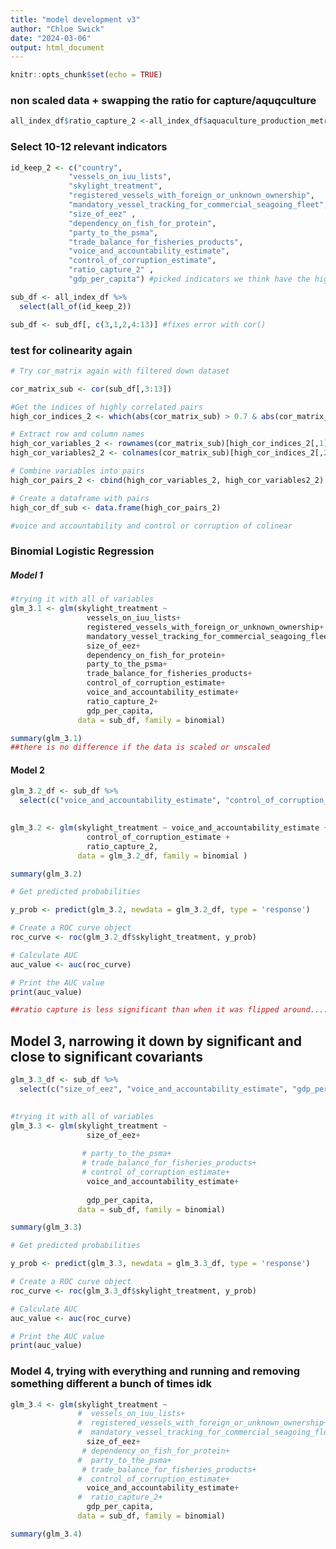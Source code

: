 ```yaml
---
title: "model development v3"
author: "Chloe Swick"
date: "2024-03-06"
output: html_document
---
```


```r
knitr::opts_chunk$set(echo = TRUE)
```

### non scaled data + swapping the ratio for capture/aquqculture 


```r

all_index_df$ratio_capture_2 <-all_index_df$aquaculture_production_metric_tons/all_index_df$capture_fisheries_production_metric_tons##flipping the ratio

```


### Select 10-12 relevant indicators
```r
id_keep_2 <- c("country",
             "vessels_on_iuu_lists",
             "skylight_treatment",
             "registered_vessels_with_foreign_or_unknown_ownership",
             "mandatory_vessel_tracking_for_commercial_seagoing_fleet",
             "size_of_eez" ,
             "dependency_on_fish_for_protein",
             "party_to_the_psma",
             "trade_balance_for_fisheries_products",
             "voice_and_accountability_estimate",
             "control_of_corruption_estimate",
             "ratio_capture_2" ,
             "gdp_per_capita") #picked indicators we think have the highest possibility of influencing Skylight outcomes 

sub_df <- all_index_df %>% 
  select(all_of(id_keep_2))

sub_df <- sub_df[, c(3,1,2,4:13)] #fixes error with cor()

```



### test for colinearity again
```r
# Try cor_matrix again with filtered down dataset

cor_matrix_sub <- cor(sub_df[,3:13])

#Get the indices of highly correlated pairs
high_cor_indices_2 <- which(abs(cor_matrix_sub) > 0.7 & abs(cor_matrix_sub) < 1, arr.ind = TRUE)

# Extract row and column names
high_cor_variables_2 <- rownames(cor_matrix_sub)[high_cor_indices_2[,1]]
high_cor_variables2_2 <- colnames(cor_matrix_sub)[high_cor_indices_2[,2]]

# Combine variables into pairs
high_cor_pairs_2 <- cbind(high_cor_variables_2, high_cor_variables2_2)

# Create a dataframe with pairs
high_cor_df_sub <- data.frame(high_cor_pairs_2) 

#voice and accountability and control or corruption of colinear 
```


### Binomial Logistic Regression

##### Model 1 
```r
#trying it with all of variables 
glm_3.1 <- glm(skylight_treatment ~ 
                 vessels_on_iuu_lists+
                 registered_vessels_with_foreign_or_unknown_ownership+
                 mandatory_vessel_tracking_for_commercial_seagoing_fleet+
                 size_of_eez+
                 dependency_on_fish_for_protein+
                 party_to_the_psma+
                 trade_balance_for_fisheries_products+
                 control_of_corruption_estimate+
                 voice_and_accountability_estimate+
                 ratio_capture_2+
                 gdp_per_capita, 
               data = sub_df, family = binomial)

summary(glm_3.1)
##there is no difference if the data is scaled or unscaled 
```


#### Model 2 
```r

glm_3.2_df <- sub_df %>%  
  select(c("voice_and_accountability_estimate", "control_of_corruption_estimate", "ratio_capture_2", "skylight_treatment")) 
 

glm_3.2 <- glm(skylight_treatment ~ voice_and_accountability_estimate +
                 control_of_corruption_estimate +
                 ratio_capture_2, 
               data = glm_3.2_df, family = binomial )

summary(glm_3.2)

# Get predicted probabilities

y_prob <- predict(glm_3.2, newdata = glm_3.2_df, type = 'response')

# Create a ROC curve object
roc_curve <- roc(glm_3.2_df$skylight_treatment, y_prob)

# Calculate AUC
auc_value <- auc(roc_curve)

# Print the AUC value
print(auc_value)

##ratio capture is less significant than when it was flipped around.... I wonder why it used to be significant??? 

```


## Model 3, narrowing it down by significant and close to significant covariants 

```r

glm_3.3_df <- sub_df %>%  
  select(c("size_of_eez", "voice_and_accountability_estimate", "gdp_per_capita", "skylight_treatment")) 
 

#trying it with all of variables 
glm_3.3 <- glm(skylight_treatment ~ 
                 size_of_eez+
                 
                # party_to_the_psma+
                # trade_balance_for_fisheries_products+
                # control_of_corruption_estimate+
                 voice_and_accountability_estimate+
                
                 gdp_per_capita, 
               data = sub_df, family = binomial)

summary(glm_3.3)

# Get predicted probabilities

y_prob <- predict(glm_3.3, newdata = glm_3.3_df, type = 'response')

# Create a ROC curve object
roc_curve <- roc(glm_3.3_df$skylight_treatment, y_prob)

# Calculate AUC
auc_value <- auc(roc_curve)

# Print the AUC value
print(auc_value)


```

### Model 4, trying with everything and running and removing something different a bunch of times idk 
```r

glm_3.4 <- glm(skylight_treatment ~ 
               #  vessels_on_iuu_lists+
               #  registered_vessels_with_foreign_or_unknown_ownership+
               #  mandatory_vessel_tracking_for_commercial_seagoing_fleet+
                 size_of_eez+
                # dependency_on_fish_for_protein+
               #  party_to_the_psma+
                # trade_balance_for_fisheries_products+
               #  control_of_corruption_estimate+
                 voice_and_accountability_estimate+
               #  ratio_capture_2+
                 gdp_per_capita, 
               data = sub_df, family = binomial)

summary(glm_3.4)

```
















